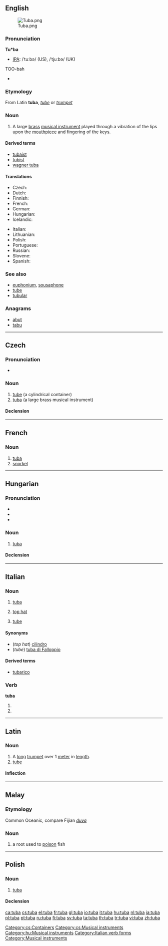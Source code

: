 {{wikipedia}}
{{also|Tuba|túba|tūba}}
==English==
[[Image:Tuba.png|thumb]]

===Pronunciation===
'''Tu*ba'''

* [[IPA]]: /ˈtuːbə/ (US), /ˈtjuːbə/ (UK)
TOO-bah
* {{rhymes|uːbə}}

===Etymology===
From Latin '''tuba''', ''[[tube]]'' or ''[[trumpet]]''

===Noun===
{{en-noun}}

# A large [[brass]] [[musical instrument]] played through a vibration of the lips upon the [[mouthpiece]] and fingering of the keys.

====Derived terms====
* [[tubaist]]
* [[tubist]]
* [[wagner tuba]]

====Translations====
{{trans-top|a large brass musical instrument}}
* Czech: {{t+|cs|tuba|f}}
* Dutch: {{t+|nl|tuba|m}}
* Finnish: {{t+|fi|tuuba}}
* French: {{t+|fr|tuba|m}}
* German: {{t+|de|Tuba|f}}
* Hungarian: {{t+|hu|tuba}}
* Icelandic: {{t-|is|túba|f}}
{{trans-mid}}
* Italian: {{t+|it|tuba|f}}
* Lithuanian: {{t-|lt|tūba|xs=Lithuanian}}
* Polish: {{t+|pl|tuba|f}}
* Portuguese: {{t+|pt|tuba|f}}
* Russian: {{t-|ru|туба|f|tr=túba|sc=Cyrl}}
* Slovene: {{t-|sl|tuba|f}}
* Spanish: {{t-|es|tuba|f}}
{{trans-bottom}}

===See also===
* [[euphonium]], [[sousaphone]]
* [[tube]]
* [[tubular]]

===Anagrams===
* [[abut]]
* [[tabu]]

----

==Czech==

===Pronunciation===
* {{IPA|/tʊba/|lang=cs}}

===Noun===
{{cs-noun|g=f}}

# [[tube]] (a cylindrical container)
# [[#English|tuba]] (a large brass musical instrument)

====Declension====
{{cs-decl-noun|tuba|tuby|tubě|tubu|tubo|tubě|tubou|tuby|tub|tubám|tuby|tuby|tubách|tubami}}

[[Category:cs:Containers]]
[[Category:cs:Musical instruments]]

----
==French==

===Noun===
{{fr-noun|m}}

# [[tuba#English|tuba]]
# [[snorkel]]

----

==Hungarian==
{{wikipedia|lang=hu|Tuba (hangszer)|Tuba}}

===Pronunciation===
* {{IPA|/ˈtubɒ/|lang=hu}}
* {{audio|Hu-tuba.ogg|Audio}}
* {{hyphenation|tu|ba}}

===Noun===
{{hu-noun|pl=tubák}}

# {{musical instruments|lang=hu}} [[#English|tuba]]

====Declension====
{{hu-decl-k-back|tub|á}}{{hu-pos-tok|tubá}}

[[Category:hu:Musical instruments]]

----

==Italian==
{{wikipedia|lang=it}}
===Noun===
{{it-noun|tub|f|a|e}}

# {{context|musical instrument|lang=it}} [[#English|tuba]]
# [[top hat]]
# {{context|anatomy|lang=it}} [[tube]]

====Synonyms====
*(''top hat'') [[cilindro]]
*(''tube'') [[tuba di Falloppio]]

====Derived terms====
*[[tubarico]]

===Verb===
'''tuba'''

# {{form of|[[third-person|Third-person]] [[singular]] [[present tense]]|[[tubare#Italian|tubare]]|lang=Italian}}
# {{form of|[[second-person|Second-person]] singular [[imperative]]|tubare#Italian|tubare|lang=Italian}}

[[Category:Italian verb forms]]

----

==Latin==

===Noun===
{{la-noun|tuba|tubae|tubae|f|first}}

# A [[long]] [[trumpet]] over 1 [[meter]] in [[length]].
# [[tube]]

====Inflection====
{{ladecl1}}
{{la-decl-1st|tub}}

----

==Malay==

===Etymology===
Common Oceanic, compare Fijian ''[[duva]]''

===Noun===
{{infl|ms|noun}}

# a root used to [[poison]] fish

----

==Polish==
{{wikipedia|lang=pl}}

===Noun===
{{infl|pl|noun|g=f}}

# {{musical instrument|lang=pl}} [[#English|tuba]]

====Declension====
{{pl-decl-noun-f|tu|b}}

[[Category:Musical instruments]]

[[ca:tuba]]
[[cs:tuba]]
[[el:tuba]]
[[fr:tuba]]
[[gl:tuba]]
[[io:tuba]]
[[it:tuba]]
[[hu:tuba]]
[[nl:tuba]]
[[ja:tuba]]
[[pl:tuba]]
[[pt:tuba]]
[[ru:tuba]]
[[fi:tuba]]
[[sv:tuba]]
[[ta:tuba]]
[[th:tuba]]
[[tr:tuba]]
[[vi:tuba]]
[[zh:tuba]]